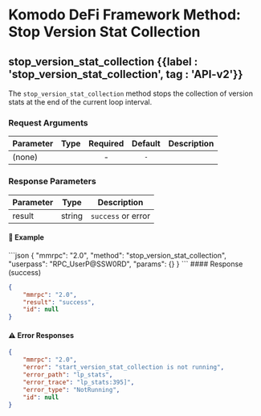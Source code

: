 
# Komodo DeFi Framework Method: Stop Version Stat Collection

## stop\_version\_stat\_collection {{label : 'stop_version_stat_collection', tag : 'API-v2'}}

The `stop_version_stat_collection` method stops the collection of version stats at the end of the current loop interval.

### Request Arguments

| Parameter | Type | Required | Default | Description |
| --------- | ---- | :------: | :-----: | ----------- |
| (none)    |      |     -    |   `-`   |             |

### Response Parameters

| Parameter | Type   | Description        |
| --------- | ------ | ------------------ |
| result    | string | `success` or error |

#### 📌 Example

<CodeGroup title="Stop Version Stat Collection" tag="POST" label="stop_version_stat_collection" mm2MethodDecorate="true">
  ```json
  {
    "mmrpc": "2.0",
    "method": "stop_version_stat_collection",
    "userpass": "RPC_UserP@SSW0RD",
    "params": {}
  }
  ```
</CodeGroup>

<CollapsibleSection expandedText="Hide Stop Version Stat Collection Response" collapsedText="Show Stop Version Stat Collection Response">
  #### Response (success)

  ```json
  {
      "mmrpc": "2.0",
      "result": "success",
      "id": null
  }
  ```

  #### ⚠️ Error Responses

  ```json
  {
      "mmrpc": "2.0",
      "error": "start_version_stat_collection is not running",
      "error_path": "lp_stats",
      "error_trace": "lp_stats:395]",
      "error_type": "NotRunning",
      "id": null
  }
  ```
</CollapsibleSection>
